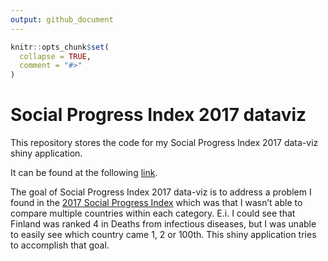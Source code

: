 ```yaml
---
output: github_document
---
```


<!-- README.md is generated from README.Rmd. Please edit that file -->

```r
knitr::opts_chunk$set(
  collapse = TRUE,
  comment = "#>"
)
```

# Social Progress Index 2017 dataviz

This repository stores the code for my Social Progress Index 2017 data-viz shiny application.  

It can be found at the following [link](http://emilhvitfeldt.shinyapps.io/social_progress_index_2017_dataviz).

The goal of Social Progress Index 2017 data-viz is to address a problem I found in the [2017 Social Progress Index](http://www.socialprogressindex.com/) which was that I wasn't able to compare multiple countries within each category. E.i. I could see that Finland was ranked 4 in Deaths from infectious diseases, but I was unable to easily see which country came 1, 2 or 100th. This shiny application tries to accomplish that goal.

